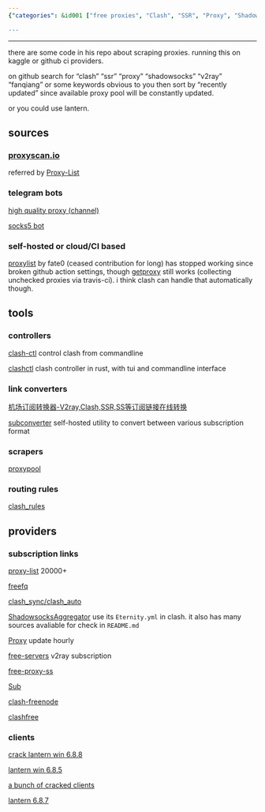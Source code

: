 ```yaml
---
{"categories": &id001 ["free proxies", "Clash", "SSR", "Proxy", "ShadowSocks", "V2Ray", "Fanqiang"], "category": "Proxies", "date": "2022-12-11 11:15:17", "description": "This article provides insights into accessing free proxies using tools like Clash, SSR, Proxy, ShadowSocks, V2Ray, and Fanqiang. It recommends searching GitHub for updated repositories and utilizing resources such as proxyscan.io, Telegram bots, self-hosted options, or cloud/CI alternatives. Additionally, Lantern is suggested to be used alongside Clash-ctl controllers.", "tags": *id001, "title": "free proxies: openit proxy pool has been seized, what to do"}

---
```


------

there are some code in his repo about scraping proxies. running this on kaggle or github ci providers.

on github search for "clash" "ssr" "proxy" "shadowsocks" "v2ray" "fanqiang" or some keywords obvious to you then sort by "recently updated" since available proxy pool will be constantly updated.

or you could use lantern.

## sources

### [proxyscan.io](https://www.proxyscan.io/api)

referred by [Proxy-List](https://github.com/ShiftyTR/Proxy-List)

### telegram bots

[high quality proxy (channel)](https://t.me/HQPROX)

[socks5 bot](https://t.me/socks5_bot)

### self-hosted or cloud/CI based

[proxylist](https://github.com/fate0/proxylist) by fate0 (ceased contribution for long) has stopped working since broken github action settings, though [getproxy](https://github.com/fate0/getproxy) still works (collecting unchecked proxies via travis-ci). i think clash can handle that automatically though.

## tools

### controllers

[clash-ctl](https://github.com/Dreamacro/clash-ctl) control clash from commandline

[clashctl](https://github.com/George-Miao/clashctl) clash controller in rust, with tui and commandline interface

### link converters

[机场订阅转换器-V2ray,Clash,SSR,SS等订阅链接在线转换](https://subconverter.speedupvpn.com/)

[subconverter](https://github.com/tindy2013/subconverter) self-hosted utility to convert between various subscription format

### scrapers

[proxypool](https://github.com/yu-steven/proxypool)

### routing rules

[clash_rules](https://github.com/Goojoe/clash_rules)

## providers

### subscription links

[proxy-list](https://github.com/zevtyardt/proxy-list) 20000+

[freefq](https://github.com/freefq/free)

[clash_sync/clash_auto](https://github.com/4ooc/clash_sync)

[ShadowsocksAggregator](https://github.com/mahdibland/ShadowsocksAggregator) use its `Eternity.yml` in clash. it also has many sources avaliable for check in `README.md`

[Proxy](https://github.com/tbbatbb/Proxy) update hourly

[free-servers](https://github.com/Pawdroid/Free-servers) v2ray subscription

[free-proxy-ss](https://github.com/learnhard-cn/free_proxy_ss)

[Sub](https://github.com/anaer/Sub)

[clash-freenode](https://github.com/openRunner/clash-freenode)

[clashfree](https://github.com/aiboboxx/clashfree)

### clients

[crack lantern win 6.8.8](https://github.com/YoulianBoshi/lantern-vpn/blob/master/Windows%E7%81%AF_%E6%97%A0%E9%99%90%E6%B5%81%E9%87%8F%E6%9B%B4%E6%96%B0)

[lantern win 6.8.5](https://ylbs.lanzoui.com/i4rlLtxl2hc)

[a bunch of cracked clients](https://ylbs.lanzoui.com/b0066e7mb)

[lantern 6.8.7](https://github.com/getlantern/lantern/releases/tag/6.8.7)

